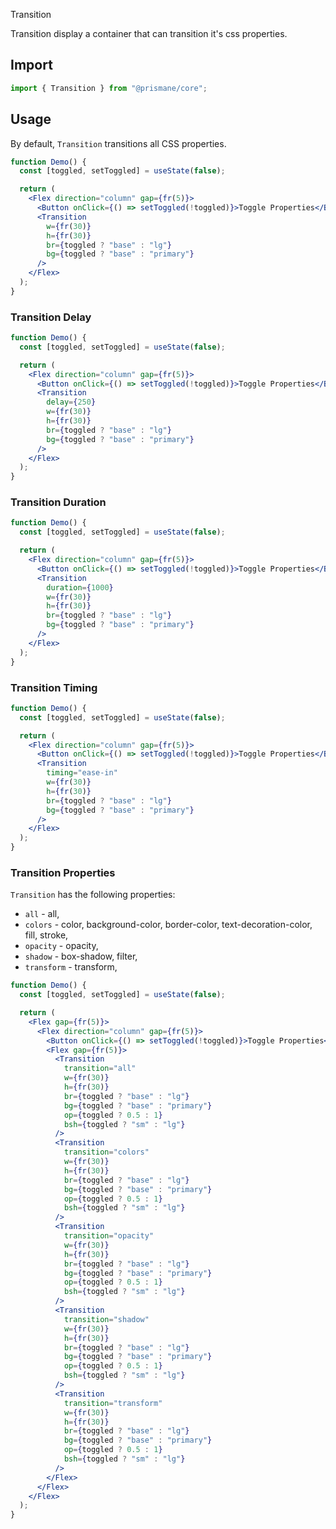 <Versatile>Transition</Versatile>

Transition display a container that can transition it's css properties.

## Import

```js
import { Transition } from "@prismane/core";
```

## Usage

By default, `Transition` transitions all CSS properties.

```jsx
function Demo() {
  const [toggled, setToggled] = useState(false);

  return (
    <Flex direction="column" gap={fr(5)}>
      <Button onClick={() => setToggled(!toggled)}>Toggle Properties</Button>
      <Transition
        w={fr(30)}
        h={fr(30)}
        br={toggled ? "base" : "lg"}
        bg={toggled ? "base" : "primary"}
      />
    </Flex>
  );
}
```

### Transition Delay

```jsx
function Demo() {
  const [toggled, setToggled] = useState(false);

  return (
    <Flex direction="column" gap={fr(5)}>
      <Button onClick={() => setToggled(!toggled)}>Toggle Properties</Button>
      <Transition
        delay={250}
        w={fr(30)}
        h={fr(30)}
        br={toggled ? "base" : "lg"}
        bg={toggled ? "base" : "primary"}
      />
    </Flex>
  );
}
```

### Transition Duration

```jsx
function Demo() {
  const [toggled, setToggled] = useState(false);

  return (
    <Flex direction="column" gap={fr(5)}>
      <Button onClick={() => setToggled(!toggled)}>Toggle Properties</Button>
      <Transition
        duration={1000}
        w={fr(30)}
        h={fr(30)}
        br={toggled ? "base" : "lg"}
        bg={toggled ? "base" : "primary"}
      />
    </Flex>
  );
}
```

### Transition Timing

```jsx
function Demo() {
  const [toggled, setToggled] = useState(false);

  return (
    <Flex direction="column" gap={fr(5)}>
      <Button onClick={() => setToggled(!toggled)}>Toggle Properties</Button>
      <Transition
        timing="ease-in"
        w={fr(30)}
        h={fr(30)}
        br={toggled ? "base" : "lg"}
        bg={toggled ? "base" : "primary"}
      />
    </Flex>
  );
}
```

### Transition Properties

`Transition` has the following properties:

- `all` - all,
- `colors` - color, background-color, border-color, text-decoration-color, fill, stroke,
- `opacity` - opacity,
- `shadow` - box-shadow, filter,
- `transform` - transform,

```jsx
function Demo() {
  const [toggled, setToggled] = useState(false);

  return (
    <Flex gap={fr(5)}>
      <Flex direction="column" gap={fr(5)}>
        <Button onClick={() => setToggled(!toggled)}>Toggle Properties</Button>
        <Flex gap={fr(5)}>
          <Transition
            transition="all"
            w={fr(30)}
            h={fr(30)}
            br={toggled ? "base" : "lg"}
            bg={toggled ? "base" : "primary"}
            op={toggled ? 0.5 : 1}
            bsh={toggled ? "sm" : "lg"}
          />
          <Transition
            transition="colors"
            w={fr(30)}
            h={fr(30)}
            br={toggled ? "base" : "lg"}
            bg={toggled ? "base" : "primary"}
            op={toggled ? 0.5 : 1}
            bsh={toggled ? "sm" : "lg"}
          />
          <Transition
            transition="opacity"
            w={fr(30)}
            h={fr(30)}
            br={toggled ? "base" : "lg"}
            bg={toggled ? "base" : "primary"}
            op={toggled ? 0.5 : 1}
            bsh={toggled ? "sm" : "lg"}
          />
          <Transition
            transition="shadow"
            w={fr(30)}
            h={fr(30)}
            br={toggled ? "base" : "lg"}
            bg={toggled ? "base" : "primary"}
            op={toggled ? 0.5 : 1}
            bsh={toggled ? "sm" : "lg"}
          />
          <Transition
            transition="transform"
            w={fr(30)}
            h={fr(30)}
            br={toggled ? "base" : "lg"}
            bg={toggled ? "base" : "primary"}
            op={toggled ? 0.5 : 1}
            bsh={toggled ? "sm" : "lg"}
          />
        </Flex>
      </Flex>
    </Flex>
  );
}
```

